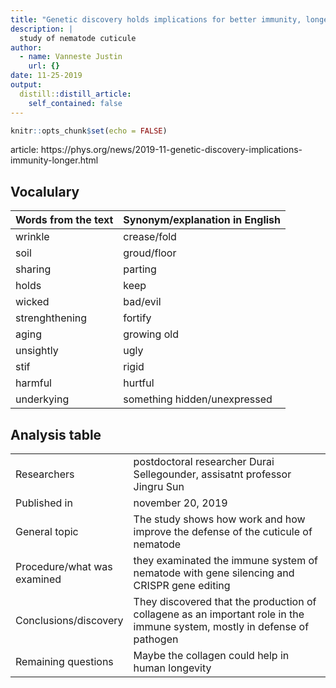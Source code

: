 ```yaml
---
title: "Genetic discovery holds implications for better immunity, longer life"
description: |
  study of nematode cuticule
author:
  - name: Vanneste Justin
    url: {}
date: 11-25-2019
output:
  distill::distill_article:
    self_contained: false
---
```


```r
knitr::opts_chunk$set(echo = FALSE)
```

article: https://phys.org/news/2019-11-genetic-discovery-implications-immunity-longer.html

## Vocalulary 

| Words from the text | Synonym/explanation in English |
| ------------------- | ------------------------------- |
| wrinkle | crease/fold |
| soil | groud/floor |
| sharing | parting |
| holds | keep |
| wicked | bad/evil |
| strenghthening | fortify |
| aging | growing old |
| unsightly | ugly |
| stif | rigid |
| harmful | hurtful |
| underkying | something hidden/unexpressed |

## Analysis table 

|                              |                                                                     |
| ---------------------------- | ------------------------------------------------------------------- |
| Researchers                  | postdoctoral researcher Durai Sellegounder, assisatnt professor Jingru Sun  |
| Published in                | november 20, 2019      |
| General topic               |  The study shows how work and how improve the defense of the cuticule of nematode      |
| Procedure/what was examined | they examinated the immune system of nematode with gene silencing and CRISPR gene editing |
| Conclusions/discovery       |  They discovered that the production of collagene as an important role in the immune system, mostly in defense of pathogen   |
| Remaining questions         | Maybe the collagen could help in human longevity |

